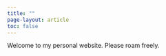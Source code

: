 ```yaml
---
title: ""
page-layout: article
toc: false
---
```


Welcome to my personal website. Please roam freely.